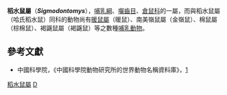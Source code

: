 {{Automatic taxobox
| taxon = Sigmodontomys
| image = 
| image_caption = 
| authority =  J. A. Allen, 1897
}}

'''稻水鼠屬'''（'''''Sigmodontomys'''''），[[哺乳綱|哺乳綱]]、[[囓齒目|囓齒目]]、[[倉鼠科|倉鼠科]]的一屬，而與稻水鼠屬（哈氏稻水鼠）同科的動物尚有[[暖鼠屬|暖鼠屬]]（暖鼠）、南美嶺鼠屬（金嶺鼠）、棉鼠屬（棕棉鼠）、褐鼷鼠屬（褐鼷鼠）等之數種[[哺乳動物|哺乳動物]]。

==參考文獻==
*中國科學院，《中國科學院動物研究所的世界動物名稱資料庫》，[https://web.archive.org/web/20050718232917/http://vzd.brim.ac.cn/division/fauna/index.asp]
{{Taxonbar|from=Q952302}}

[[Category:稻水鼠屬|]]
[[Category:仓鼠科|D]]